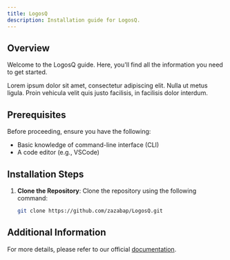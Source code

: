```yaml
---
title: LogosQ
description: Installation guide for LogosQ.
---
```


## Overview

Welcome to the LogosQ guide. Here, you'll find all the information you need to get started.

Lorem ipsum dolor sit amet, consectetur adipiscing elit. Nulla ut metus ligula. Proin vehicula velit quis justo facilisis, in facilisis dolor interdum.

## Prerequisites

Before proceeding, ensure you have the following:

- Basic knowledge of command-line interface (CLI)
- A code editor (e.g., VSCode)

## Installation Steps

1. **Clone the Repository**:
   Clone the repository using the following command:

   ```bash
   git clone https://github.com/zazabap/LogosQ.git
   ```


## Additional Information

For more details, please refer to our official [documentation](#).
